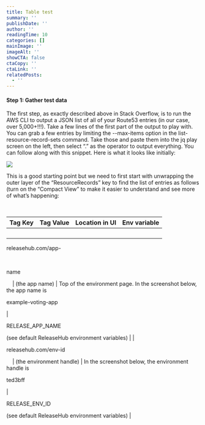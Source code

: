 ```yaml
---
title: Table test
summary: ''
publishDate: ''
author: ''
readingTime: 10
categories: []
mainImage: ''
imageAlt: ''
showCTA: false
ctaCopy: ''
ctaLink: ''
relatedPosts:
  - ''
---
```


#### Step 1: Gather test data

The first step, as exactly described above in Stack Overflow, is to run the AWS CLI to output a JSON list of all of your Route53 entries (in our case, over 5,000+!!!). Take a few lines of the first part of the output to play with. You can grab a few entries by limiting the --max-items option in the list-resource-record-sets command. Take those and paste them into the jq play screen on the left, then select “.” as the operator to output everything. You can follow along with this snippet. Here is what it looks like initially:

![](/blog-images/1341fcd03400c51a9212ba68db72ae33.png)

This is a good starting point but we need to first start with unwrapping the outer layer of the “ResourceRecords” key to find the list of entries as follows (turn on the “Compact View” to make it easier to understand and see more of what’s happening:

                                               

| Tag Key | Tag Value | Location in UI | Env variable |
| --- | --- | --- | --- |
|        
releasehub.com/app-

       

name

    | (the app name) | Top of the environment page. In the screenshot below, the app name is

example-voting-app

 | 

RELEASE\_APP\_NAME

(see default ReleaseHub environment variables) |
|        

releasehub.com/env-id

    | (the environment handle) | In the screenshot below, the environment handle is

ted3bff

 | 

RELEASE\_ENV\_ID

(see default ReleaseHub environment variables) |